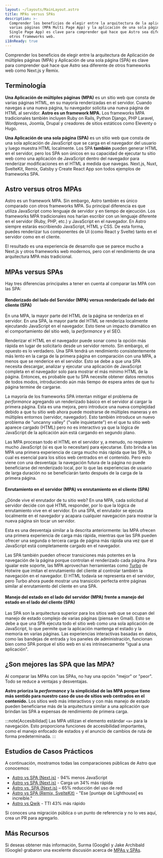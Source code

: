 ```yaml
---
layout: ~/layouts/MainLayout.astro
title: MPAs versus SPAs
description: >-
  Comprender los beneficios de elegir entre la arquitectura de la aplicación de
  varias páginas (MPA Multi Page App) y la aplicación de una sola página (SPA
  Single Page App) es clave para comprender qué hace que Astro sea diferente de
  otros frameworks web.
i18nReady: true
---
```


Comprender los beneficios de elegir entre la arquitectura de Aplicación de múltiples páginas (MPA) y Aplicación de una sola página (SPA) es clave para comprender qué hace que Astro sea diferente de otros frameworks web como Next.js y Remix.

## Terminología

**Una Aplicación de múltiples páginas (MPA)** es un sitio web que consta de varias páginas HTML, en su mayoría renderizadas en el servidor. Cuando navegas a una nueva página, tu navegador solicita una nueva página de HTML al servidor. **Astro es un framework MPA.** Los frameworks MPA tradicionales también incluyen Ruby on Rails, Python Django, PHP Laravel, Wordpress, Joomla, Drupal y creadores de sitios estáticos como Eleventy o Hugo.

**Una Aplicación de una sola página (SPA)** es un sitio web que consta de una sola aplicación de JavaScript que se carga en el navegador del usuario y luego muestra HTML localmente. Los SPA **también** pueden generar HTML en el servidor, pero los SPA son únicos en su capacidad de ejecutar tu sitio web como una aplicación de JavaScript dentro del navegador para renderizar modificaciones en el HTML a medida que navegas. Next.js, Nuxt, SvelteKit, Remix, Gatsby y Create React App son todos ejemplos de frameworks SPA.

## Astro versus otros MPAs

Astro es un framework MPA. Sin embargo, Astro también es único comparado con otros frameworks MPA. Su principal diferencia es que utiliza JavaScript como lenguaje de servidor y en tiempo de ejecución. Los frameworks MPA tradicionales nos harían escribir con un lenguaje diferente en el servidor (Ruby, PHP, etc.) y JavaScript en el navegador. En Astro siempre estarás escribiendo JavaScript, HTML y CSS. De esta forma, puedes renderizar tus componentes de UI (como React y Svelte) tanto en el servidor como en el cliente.

El resultado es una experiencia de desarrollo que se parece mucho a Next.js y otros frameworks web modernos, pero con el rendimiento de una arquitectura MPA más tradicional.

## MPAs versus SPAs

Hay tres diferencias principales a tener en cuenta al comparar las MPA con las SPA:

#### Renderizado del lado del Servidor (MPA) versus renderizado del lado del cliente (SPA)

En una MPA, la mayor parte del HTML de la página se renderiza en el servidor. En una SPA, la mayor parte del HTML se renderiza localmente ejecutando JavaScript en el navegador. Esto tiene un impacto dramático en el comportamiento del sitio web, la _performance_ y el SEO.

Renderizar el HTML en el navegador puede sonar como la opción más rápida en lugar de solicitarlo desde un servidor remoto. Sin embargo, el opuesto es lo verdadero. Una SPA tendrá un rendimiento consistentemente más lento en la carga de la primera página en comparación con una MPA, a menos que se renderice en el servidor. Esto se debe a que una SPA necesita descargar, analizar y ejecutar una aplicación de JavaScript completa en el navegador solo para mostrar el más mínimo HTML de la página. Entonces, es probable que tu SPA necesite obtener datos remotos de todos modos, introduciendo aún más tiempo de espera antes de que tu página termine de cargarse.

La mayoría de los frameworks SPA intentan mitigar el problema de _performance_ agregando un renderizado básico en el servidor al cargar la primera página. Esta es una mejora, pero introduce una nueva complejidad debido a que tu sitio web ahora puede mostrarse de múltiples maneras y en múltiples entornos (servidor, navegador). Esto también introduce un nuevo problema de "uncanny valley" ("valle inquietante") en el que tu sitio web aparece cargado (HTML) pero no es interactivo ya que la lógica de JavaScript de la aplicación aún está cargando en segundo plano.

Las MPA procesan todo el HTML en el servidor y, a menudo, no requieren mucho JavaScript (si es que lo necesitan) para ejecutarse. Esto brinda a las MPA una primera experiencia de carga mucho más rápida que las SPA, lo cual es esencial para los sitios web centrados en el contenido. Pero esto viene con una desventaja: la navegación futura de la página no puede beneficiarse del renderizado local, por lo que las experiencias de usuario de larga duración no se beneficiarán tanto después de la carga de la primera página.

#### Enrutamiento en el servidor (MPA) vs enrutamiento en el cliente (SPA)

¿Dónde vive el enrutador de tu sitio web? En una MPA, cada solicitud al servidor decide con qué HTML responder, por lo que la lógica de enrutamiento vive en el servidor. En una SPA, el enrutador se ejecuta localmente en el navegador y acapara cualquier navegación para mostrar la nueva página sin tocar un servidor.

Esta es una desventaja similar a la descrita anteriormente: las MPA ofrecen una primera experiencia de carga más rápida, mientras que las SPA pueden ofrecer una segunda o tercera carga de página más rápida una vez que el JavaScript está completamente cargado en el navegador.

Las SPA también pueden ofrecer transiciones más potentes en la navegación de la página porque controlan el renderizado cada página. Para igualar este soporte, las MPA aprovechan herramientas como [Turbo](https://turbo.hotwired.dev/) de Hotwire que imitan el enrutamiento del cliente al controlar también la navegación en el navegador. El HTML todavía se representa en el servidor, pero Turbo ahora puede mostrar una transición perfecta entre páginas similar al enrutamiento del cliente en una SPA.

#### Manejo del estado en el lado del servidor (MPA) frente a manejo del estado en el lado del cliente (SPA)

Las SPA son la arquitectura superior para los sitios web que se ocupan del manejo de estado complejo de varias páginas (piensa en Gmail). Esto se debe a que una SPA ejecuta todo el sitio web como una sola aplicación de JavaScript, lo que permite que la aplicación mantenga el estado y la memoria en varias páginas. Las experiencias interactivas basadas en datos, como las bandejas de entrada y los paneles de administración, funcionan bien como SPA porque el sitio web en sí es intrínsecamente "igual a una aplicación".

## ¿Son mejores las SPA que las MPA?

Al comparar las MPAs con las SPAs, no hay una opción "mejor" or "peor". Todo se reduce a ventajas y desventajas.

**Astro prioriza la _performance_ y la simplicidad de las MPA porque tiene más sentido para nuestro caso de uso de sitios web centrados en el contenido.** Los sitios web más interactivos y con más manejo de estado pueden beneficiarse más de la arquitectura similar a una aplicación que brindan las SPA a expensas de rendimiento de primera carga.

:::note[Accesibilidad]
Las MPA utilizan el elemento estándar `<a>` para la navegación. Esto proporciona funciones de accesibilidad importantes, como el manejo enfocado de estados y el anuncio de cambios de ruta de forma predeterminada.
:::

## Estudios de Casos Prácticos

A continuación, mostramos todas las comparaciones públicas de Astro que conocemos:

- [Astro vs SPA (Next.js)](https://twitter.com/t3dotgg/status/1437195415439360003) - 94% menos JavaScript
- [Astro vs SPA (Next.js)](https://twitter.com/jlengstorf/status/1442707241627385860?lang=en) - Carga un 34% más rápida
- [Astro vs. SPA (Next.js)](https://vanntile.com/blog/next-to-astro) – 65% reducción del uso de red
- [Astro vs SPA (Remix, SvelteKit)](https://www.youtube.com/watch?v=2ZEMb_H-LYE&t=8163s) - "Ese [puntaje de Lighthouse] es increíble."
- [Astro vs Qwik](https://www.youtube.com/watch?v=2ZEMb_H-LYE&t=8504s) - TTI 43% más rápido


Si conoces una migración pública o un punto de referencia y no lo ves aquí, crea un PR para agregarlo.

## Más Recursos

Si deseas obtener más información, Surma (Google) y Jake Archibald (Google) grabaron una excelente discusión acerca de [MPAs y SPAs](https://www.youtube.com/watch?v=ivLhf3hq7eM).
